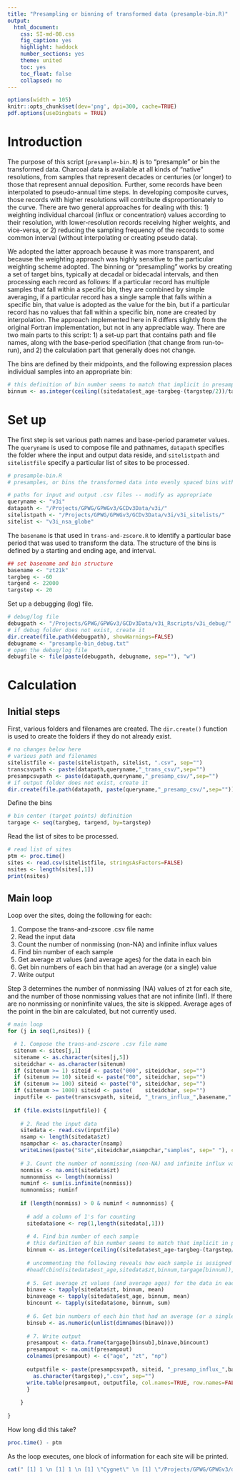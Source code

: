 ```yaml
---
title: "Presampling or binning of transformed data (presample-bin.R)"
output:
  html_document:
    css: SI-md-08.css
    fig_caption: yes
    highlight: haddock
    number_sections: yes
    theme: united
    toc: yes
    toc_float: false
    collapsed: no
---
```


```r
options(width = 105)
knitr::opts_chunk$set(dev='png', dpi=300, cache=TRUE)
pdf.options(useDingbats = TRUE)
```

# Introduction #

The purpose of this script (`presample-bin.R`) is to "presample" or bin the transformed data.  Charcoal data is available at all kinds of "native" resolutions, from samples that represent decades or centuries (or longer) to those that represent annual deposition.  Further, some records have been interpolated to pseudo-annual time steps.  In developing composite curves, those records with higher resolutions will contribute disproportionately to the curve.  There are two general approaches for dealing with this:  1) weighting individual charcoal (influx or concentration) values according to their resolution, with lower-resolution records receiving higher weights, and vice-versa, or 2) reducing the sampling frequency of the records to some common interval (without interpolating or creating pseudo data).

We adopted the latter approach because it was more transparent, and because the weighting approach was highly sensitive to the particular weighting scheme adopted.  The binning or "presampling" works by creating a set of target bins, typically at decadal or bidecadal intervals, and then processing each record as follows:  If a particular record has multiple samples that fall within a specific bin, they are combined by simple averaging, if a particular record has a single sample that falls within a specific bin, that value is adopted as the value for the bin, but if a particular record has no values that fall within a specific bin, none are created by interpolation. The approach implemented here in R differs slightly from the original Fortran implementation, but not in any appreciable way.  There are two main parts to this script:  1) a set-up part that contains path and file names, along with the base-period specifiation (that change from run-to-run), and 2) the calculation part that generally does not change.

The bins are defined by their midpoints, and the following expression places individual samples into an appropriate bin:

```r
# this definition of bin number seems to match that implicit in presample.f90
binnum <- as.integer(ceiling((sitedata$est_age-targbeg-(targstep/2))/targstep))+1
```

# Set up

The first step is set various path names and base-period parameter values.  The `queryname` is used to compose file and pathnames, `datapath` specifies the folder where the input and output data reside, and `sitelistpath` and `sitelistfile` specify a particular list of sites to be processed.

```r
# presample-bin.R
# presamples, or bins the transformed data into evenly spaced bins with no interpolation  

# paths for input and output .csv files -- modify as appropriate
queryname <- "v3i"
datapath <- "/Projects/GPWG/GPWGv3/GCDv3Data/v3i/"
sitelistpath <- "/Projects/GPWG/GPWGv3/GCDv3Data/v3i/v3i_sitelists/"
sitelist <- "v3i_nsa_globe"
```

The `basename` is that used in `trans-and-zscore.R` to identify a particular base period that was used to transform the data.  The structure of the bins is defined by a starting and ending age, and interval.

```r
## set basename and bin structure
basename <- "zt21k"
targbeg <- -60
targend <- 22000
targstep <- 20
```

Set up a debugging (log) file.

```r
# debug/log file
debugpath <- "/Projects/GPWG/GPWGv3/GCDv3Data/v3i_Rscripts/v3i_debug/"
# if debug folder does not exist, create it
dir.create(file.path(debugpath), showWarnings=FALSE)
debugname <- "presample-bin_debug.txt"
# open the debug/log file
debugfile <- file(paste(debugpath, debugname, sep=""), "w")
```

# Calculation #

## Initial steps ##

First, various folders and filenames are created.  The `dir.create()` function is used to create the folders if they do not already exist.

```r
# no changes below here
# various path and filenames
sitelistfile <- paste(sitelistpath, sitelist, ".csv", sep="")
transcsvpath <- paste(datapath,queryname,"_trans_csv/",sep="")
presampcsvpath <- paste(datapath,queryname,"_presamp_csv/",sep="")
# if output folder does not exist, create it
dir.create(file.path(datapath, paste(queryname,"_presamp_csv/",sep="")), showWarnings=FALSE)
```

Define the bins

```r
# bin center (target points) definition
targage <- seq(targbeg, targend, by=targstep)
```

Read the list of sites to be processed.

```r
# read list of sites
ptm <- proc.time()
sites <- read.csv(sitelistfile, stringsAsFactors=FALSE)
nsites <- length(sites[,1])
print(nsites)
```

## Main loop ##

Loop over the sites, doing the following for each:

1. Compose the trans-and-zscore .csv file name
2. Read the input data
3. Count the number of nonmissing (non-NA) and infinite influx values
4. Find bin number of each sample
5. Get average zt values (and average ages) for the data in each bin
6. Get bin numbers of each bin that had an average (or a single) value
7. Write output

Step 3 determines the number of nonmissing (NA) values of zt for each site, and the number of those nonmissing values that are not infinite (Inf).  If there are no nonmissing or noninfinite values, the site is skipped.  Average ages of the point in the bin are calculated, but not currently used.

```r
# main loop
for (j in seq(1,nsites)) {

  # 1. Compose the trans-and-zscore .csv file name
  sitenum <- sites[j,1]
  sitename <- as.character(sites[j,5])
  siteidchar <- as.character(sitenum)
  if (sitenum >= 1) siteid <- paste("000", siteidchar, sep="")
  if (sitenum >= 10) siteid <- paste("00", siteidchar, sep="")
  if (sitenum >= 100) siteid <- paste("0", siteidchar, sep="")
  if (sitenum >= 1000) siteid <- paste(    siteidchar, sep="")
  inputfile <- paste(transcsvpath, siteid, "_trans_influx_",basename,".csv", sep="")
  
  if (file.exists(inputfile)) {
    
    # 2. Read the input data
    sitedata <- read.csv(inputfile)
    nsamp <- length(sitedata$zt)
    nsampchar <- as.character(nsamp)
    writeLines(paste("Site",siteidchar,nsampchar,"samples", sep=" "), con = debugfile, sep = "\n")
    
    # 3. Count the number of nonmissing (non-NA) and infinite influx values
    nonmiss <- na.omit(sitedata$zt)
    numnonmiss <- length(nonmiss)
    numinf <- sum(is.infinite(nonmiss))
    numnonmiss; numinf
    
    if (length(nonmiss) > 0 & numinf < numnonmiss) {
    
      # add a column of 1's for counting
      sitedata$one <- rep(1,length(sitedata[,1]))
      
      # 4. Find bin number of each sample
      # this definition of bin number seems to match that implicit in presample.f90
      binnum <- as.integer(ceiling((sitedata$est_age-targbeg-(targstep/2))/targstep))+1
      
      # uncommenting the following reveals how each sample is assigned to a bin
      #head(cbind(sitedata$est_age,sitedata$zt,binnum,targage[binnum]), nsamp)
      
      # 5. Get average zt values (and average ages) for the data in each bin
      binave <- tapply(sitedata$zt, binnum, mean)
      binaveage <- tapply(sitedata$est_age, binnum, mean)
      bincount <- tapply(sitedata$one, binnum, sum)
      
      # 6. Get bin numbers of each bin that had an average (or a single) value
      binsub <- as.numeric(unlist(dimnames(binave)))  
      
      # 7. Write output
      presampout <- data.frame(targage[binsub],binave,bincount)
      presampout <- na.omit(presampout)
      colnames(presampout) <- c("age", "zt", "np")
   
      outputfile <- paste(presampcsvpath, siteid, "_presamp_influx_",basename,"_bw",
        as.character(targstep),".csv", sep="")
      write.table(presampout, outputfile, col.names=TRUE, row.names=FALSE, sep=",")
      }
    
    }
  
}
```

How long did this take?

```r
proc.time() - ptm
```

As the loop executes, one block of information for each site will be printed.

```r
cat(" [1] 1 \n [1] 1 \n [1] \"Cygnet\" \n [1] \"/Projects/GPWG/GPWGv3/data/v3i/v3i_trans_csv/0001_trans_influx_zt-lme.csv\" \n ...")
```